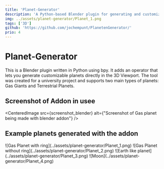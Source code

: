 ```yaml
---
title: 'Planet-Generator'
description: 'A Python-based Blender plugin for generating and customizing planets and their materials. Offers granular control over material properties and rendering parameters for both terrestrial and gas planets.'
img: ../assets/planet-generator/Planet_1.png
tags: ['3D']
github: 'https://github.com/jochempunt/PlanetenGenerator/'
prio: 4
---
```






# Planet-Generator
This is a Blender plugin written in Python using bpy. It adds an operator that lets you generate customizable planets directly in the 3D Viewport. The tool was created for a university project and supports two main types of planets: Gas Giants and Terrestrial Planets.

## Screenshot of Addon in usee
<CenteredImage src={screenshot_blender} alt={"Screenshot of Gas planet being made with blender addon"} />


## Example planets generated with the addon
<ImageGrid>
![Gas Planet with ring](../assets/planet-generator/Planet_1.png)
![Gas Planet without ring](../assets/planet-generator/Planet_2.png)
![Earth like planet](../assets/planet-generator/Planet_3.png)
![Moon](../assets/planet-generator/Planet_4.png)
</ImageGrid>



<GithubLink href="https://github.com/jochempunt/PlanetenGenerator/" project="Planet Generator" />

